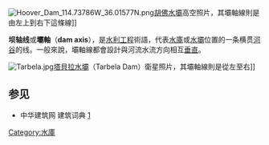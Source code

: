 [[File:Hoover_Dam_114.73786W_36.01577N.png|thumb]][[胡佛水壩|胡佛水壩]]高空照片，其壩軸線則是由左上到右下這條線]]

'''坝轴线'''或'''壩軸'''（'''dam axis'''），是[[水利工程|水利工程]]術語，代表[[水庫|水庫]]或[[水壩|水壩]]位置的一条横贯[[河谷|河谷]]的线。一般來說，壩軸線都會設計與河流水流方向相互[[垂直|垂直]]。

[[File:Tarbela.jpg|thumb]][[塔貝拉水壩|塔貝拉水壩]]（Tarbela Dam）衛星照片，其壩軸線則是從左至右]]

==参见==
* 中华建筑网 建筑词典 [http://www.cnjianzhu.com/citiao-246.html]{{dead link|date=2017年12月 |bot=InternetArchiveBot |fix-attempted=yes }}

{{Tech-stub}}

[[Category:水庫|Category:水庫]]